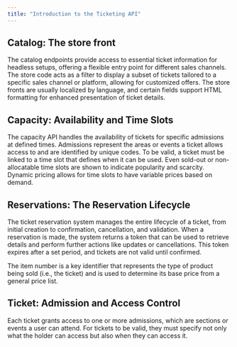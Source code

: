 ---
title: "Introduction to the Ticketing API"
---

## Catalog: The store front ##

The catalog endpoints provide access to essential ticket information for headless setups, 
offering a flexible entry point for different sales channels. The store code acts as a 
filter to display a subset of tickets tailored to a specific sales channel or platform, 
allowing for customized offers. The store fronts are usually localized by language, and 
certain fields support HTML formatting for enhanced presentation of ticket details.

## Capacity: Availability and Time Slots ##

The capacity API handles the availability of tickets for specific admissions at defined times. 
Admissions represent the areas or events a ticket allows access to and are identified by unique codes. 
To be valid, a ticket must be linked to a time slot that defines when it can be used. 
Even sold-out or non-allocatable time slots are shown to indicate popularity and scarcity.
Dynamic pricing allows for time slots to have variable prices based on demand.


## Reservations: The Reservation Lifecycle ##

The ticket reservation system manages the entire lifecycle of a ticket, from initial creation to confirmation, 
cancellation, and validation. When a reservation is made, the system returns a token that can be used to 
retrieve details and perform further actions like updates or cancellations. 
This token expires after a set period, and tickets are not valid until confirmed. 

The item number is a key identifier that represents the type of product being sold (i.e., the ticket) 
and is used to determine its base price from a general price list. 

## Ticket: Admission and Access Control ##

Each ticket grants access to one or more admissions, which are sections or events a user can attend. 
For tickets to be valid, they must specify not only what the holder can access but also when they can access it. 


